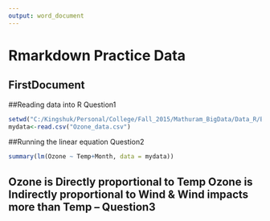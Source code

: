 ```yaml
---
output: word_document
---
```


# Rmarkdown Practice Data
## FirstDocument

##Reading data into R Question1

```r
setwd("C:/Kingshuk/Personal/College/Fall_2015/Mathuram_BigData/Data_R/Big_Data")
mydata<-read.csv("Ozone_data.csv")

```
##Running the linear equation Question2
```r
summary(lm(Ozone ~ Temp+Month, data = mydata))
```

## Ozone is Directly proportional to Temp Ozone is Indirectly proportional to Wind & Wind impacts more than Temp -- Question3


 
